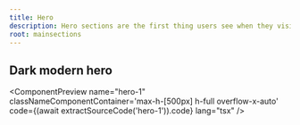 ```yaml
---
title: Hero
description: Hero sections are the first thing users see when they visit your site. They are a great way to showcase your product and its features.
root: mainsections
---
```



## Dark modern hero

<ComponentPreview
  name="hero-1"     
  classNameComponentContainer='max-h-[500px] h-full overflow-x-auto'
  code={(await extractSourceCode('hero-1')).code}
  lang="tsx"
/>